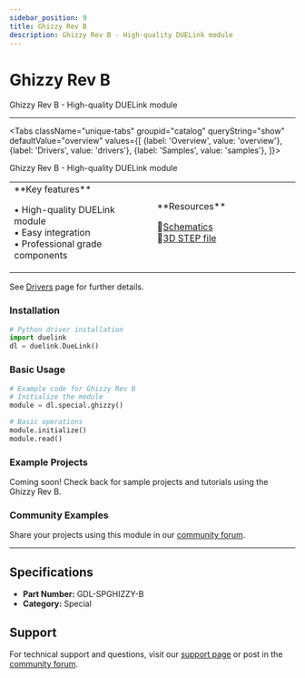 ```yaml
---
sidebar_position: 9
title: Ghizzy Rev B
description: Ghizzy Rev B - High-quality DUELink module
---
```



# Ghizzy Rev B

<ProductImageSelector 
  partNumber="spghizzy-b"
  productName="Ghizzy Rev B"
/>

Ghizzy Rev B - High-quality DUELink module

---

<Tabs className="unique-tabs" groupid="catalog" queryString="show" defaultValue="overview"
  values={[
    {label: 'Overview', value: 'overview'},
    {label: 'Drivers', value: 'drivers'},
    {label: 'Samples', value: 'samples'},
  ]}>

<TabItem value="overview">

Ghizzy Rev B - High-quality DUELink module

<table><td width='50%'>
**Key features**

• High-quality DUELink module<br/>
• Easy integration<br/>
• Professional grade components<br/>

</td><td width='50%'>
**Resources**
 
📄[Schematics](/static/sch/spghizzy-b.pdf)<br/>
🔩[3D STEP file](/static/3d/SPGHIZZY-B.step)<br/>

</td></table>

</TabItem>

<TabItem value="drivers">

See [Drivers](../../engine/drivers) page for further details.

### Installation

```python
# Python driver installation
import duelink
dl = duelink.DueLink()
```

### Basic Usage

```python
# Example code for Ghizzy Rev B
# Initialize the module
module = dl.special.ghizzy()

# Basic operations
module.initialize()
module.read()
```

</TabItem>

<TabItem value="samples">

### Example Projects

Coming soon! Check back for sample projects and tutorials using the Ghizzy Rev B.

### Community Examples

Share your projects using this module in our [community forum](https://forums.ghielectronics.com).

</TabItem>

</Tabs>

---

## Specifications

- **Part Number:** GDL-SPGHIZZY-B
- **Category:** Special

## Support

For technical support and questions, visit our [support page](../../support) or post in the [community forum](https://forums.ghielectronics.com).

